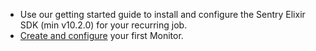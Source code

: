 - Use our <PlatformLink to="/">getting started</PlatformLink> guide to install and configure the Sentry Elixir SDK (min v10.2.0) for your recurring job.
- [Create and configure](https://sentry.io/crons/create/) your first Monitor.
